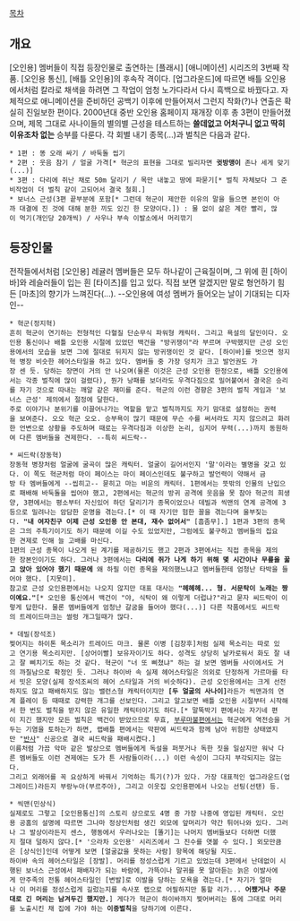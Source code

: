 [[목차]]

== 개요 ==

[오인용] 멤버들이 직접 등장인물로 출연하는 [플래시] [애니메이션] 시리즈의 3번째 작품. [오인용 통신], [배틀 오인용]의 후속작 격이다. [업그라운드]에 따르면 배틀 오인용에서처럼 칼라로 채색을 하려면 그 작업이 엄청 노가다라서 다시 흑백으로 바꿨다고. 자체적으로 애니메이션을 준비하던 공백기 이후에 만들어져서 그런지 작화(?)나 연출은 확실히 진일보한 편이다.
2000년대 중반 오인용 홈페이지 재개장 이후 총 3편이 만들어졌으며, 제목 그대로 사나이들의 별의별 근성을 테스트하는 '''쓸데없고 어처구니 없고 딱히 이유조차 없는''' 승부를 다룬다. 각 회별 내기 종목(...)과 벌칙은 다음과 같다.
 * 1편 : 똥 오래 싸기 / 바둑돌 씹기
 * 2편 : 웃음 참기 / 얼굴 가격[* 혁군의 표현을 그대로 빌리자면 '''귓방맹이''' 존나 세게 맞기(...)]
 * 3편 : 다리에 쥐난 채로 50m 달리기 / 목만 내놓고 땅에 파묻기[* 벌칙 자체보다 그 준비작업이 더 벌칙 같이 고되어서 결국 철회.]
 * 보너스 근성(3편 끝부분에 포함[* 그런데 혁군이 제안한 이유의 말을 들으면 본인이 아까 대결에 진 것에 대해 분한 끼도 있긴 한 모양이다.]) : 물 없이 삶은 계란 빨리, 많이 먹기(개인당 20개씩) / 사우나 부속 이발소에서 머리깎기

== 등장인물 ==

전작들에서처럼 [오인용] 레귤러 멤버들은 모두 하나같이 근육질이며, 그 위에 흰 [하이바]와 레슬러들이 입는 흰 [타이츠]를 입고 있다. 직접 보면 알겠지만 말로 형언하기 힘든 [마초]의 향기가 느껴진다(...). --오인용에 여성 멤버가 들어오는 날이 기대되는 디자인--

 * 혁군(정지혁)
 흔히 혁군이 연기하는 전형적인 다혈질 단순무식 파워형 캐릭터. 그리고 욕설의 달인이다. 오인용 통신이나 배틀 오인용 시절에 있었던 백건을 "방귀쟁이"라 부르며 구박했지만 근성 오인용에서의 모습을 보면 그에 절대로 뒤지지 않는 방귀쟁이인 것 같다. [하이바]를 벗으면 정지혁 병장 비슷한 헤어스타일을 하고 있다. 멤버들 중 가장 덩치가 크고 발언권도 가장 센 듯. 당하는 장면이 거의 안 나오며(물론 이것은 근성 오인용 한정으로, 배틀 오인용에서는 각종 벌칙에 많이 걸렸다), 뭔가 낭패를 보더라도 우격다짐으로 밀어붙여서 결국은 승리를 자기 것으로 따내는 깨알 같은 재미를 준다. 혁군의 이런 경향은 3편의 벌칙 게임과 '보너스 근성' 제의에서 절정에 달한다.
 주로 이야기나 분위기를 이끌어나가는 역할을 맡고 벌칙까지도 자기 맘대로 설정하는 권력을 보여준다. 오오 혁군 오오. 승부욕이 많기 때문에 무슨 수를 써서라도 지지 않으려고 화려한 언변으로 상황을 주도하며 때로는 우격다짐과 이상한 논리, 심지어 무력(...)까지 동원하여 다른 멤버들을 견제한다. --특히 씨드락-- 

 * 씨드락(장동혁)
 장동혁 병장처럼 얼굴에 굴곡이 많은 캐릭터. 얼굴이 길어서인지 '말'이라는 별명을 갖고 있다. 이 쪽도 혁군처럼 마이 페이스는 마이 페이스인데도 불구하고 발언력이 약해서 금방 타 멤버들에게 --씹히고-- 묻히고 마는 비운의 캐릭터. 1편에서는 뜻밖의 인물의 난입으로 패배해 바둑돌을 씹어야 했고, 2편에서는 혁군의 방귀 공격에 웃음을 못 참아 혁군의 희생양, 3편에서는 평소부터 자신있어 하던 달리기가 종목이었으나 데빌과 씩맨의 연계 공격에 3등으로 밀려나는 암담한 운명을 겪는다.[* 이 때 자기만 험한 꼴을 겪는다며 울부짖는다. '''"내 여자친구 이제 근성 오인용 안 본대, 재수 없어서"''' [흠좀무].] 1편과 3편의 종목은 그의 주특기이기도 하기 때문에 이길 수도 있었지만, 그럼에도 불구하고 멤버들의 집요한 견제로 인해 늘 고배를 마신다. 
 1편의 근성 종목이 나오게 된 계기를 제공하기도 했고 2편과 3편에서는 직접 종목을 제의한 장본인이기도 하다. 그러나 3편에서는 '''다리에 쥐가 나게 하기 위해 몇 시간이나 무릎을 꿇고 앉아 있어야 했기 때문에''' 왜 하필 이런 종목을 제의했느냐고 멤버들한테 엄청난 타박을 들어야 했다. [지못미]. 
 참고로 근성 오인용편에서는 나오지 않지만 대표 대사는 '''"헤헤헤... 형. 서문탁이 노래는 짱이예요."'''[* 오인용 통신에서 백건이 "야, 식탁이 왜 이렇게 더럽냐?"라고 묻자 씨드락이 이렇게 답한다. 물론 멤버들에게 엄청난 갈굼을 들어야 했다(...)] 다른 작품에서도 씨드락의 트레이드마크는 썰렁 개그일때가 많다. 

 * 데빌(장석조)
 찢어지는 하이톤 목소리가 트레이드 마크. 물론 이병 [김창후]처럼 실제 목소리는 따로 있고 연기용 목소리지만. [상어이빨] 보유자이기도 하다. 성격도 상당히 날카로워서 화도 잘 내고 잘 삐치기도 하는 것 같다. 혁군이 "너 또 삐쳤냐" 하는 걸 보면 멤버들 사이에서도 거의 까칠남으로 확정인 듯. 그러나 하이바 속 실제 헤어스타일은 의외로 단정하게 가르마를 타서 빗은 모양(실제 장석조씨의 헤어 스타일과 거의 비슷하다). 근성 오인용에서는 크게 선전하지도 않고 패배하지도 않는 밸런스형 캐릭터이지만 '''[두 얼굴의 사나이]'''라든가 씩맨과의 연계 플레이 등 때때로 강력한 개그를 선보인다. 그리고 알고보면 배틀 오인용 시절부터 시작해서 한 번도 벌칙을 받지 않은 유일한 캐릭터이기도 하다.[* 말뚝박기 편에서는 자기네 편이 지긴 했지만 모든 벌칙은 백건이 받았으므로 무효, [[부루마불]]편에서는 혁군에게 역전승을 거두는 기염을 토하는가 하면, 랩배틀 편에서는 막판에 씨드락과 함께 남아 위험한 상태였지만 "[[반사]]" 신공으로 결국 씨드락을 패배시켰다.] 
 이름처럼 가끔 악마 같은 발상으로 멤버들에게 독설을 퍼붓거나 독한 짓을 일삼지만 워낙 다른 멤버들도 이런 견제에는 도가 튼 사람들이라(...) 이런 속성이 그다지 부각되지는 않는다. 
 그리고 외래어를 꼭 요상하게 바꿔서 기억하는 특기(?)가 있다. 가장 대표적인 업그라운드(업그레이드)라든지 부랑누아(부르주아), 그리고 이웃집 오인용편에서 나오는 선팅(선탠) 등. 

 * 씩맨(민상식)
 실제로도 그렇고 [오인용통신]의 스토리 상으로도 4명 중 가장 나중에 영입된 캐릭터. 오인용 공홈의 설명에 따르면 그나마 정상인처럼 생긴 외모에 앞머리가 약간 튀어나와 있다. 그러나 그 발상이라든지 센스, 행동에서 우러나오는 [똘기]는 나머지 멤버들보다 더하면 더했지 절대 덜하지 않다.[* '으라차 오인용' 시리즈에서 그 진수를 엿볼 수 있다.] 외모만큼은 [상식인]인데 어떻게 보면 [얼굴값을 못하는 사람] 항목에 해당될 지도.
 하이바 속의 헤어스타일은 [장발]. 머리를 정성스럽게 기르고 있었는데 3편에서 난데없이 시행된 보너스 근성에서 패배자가 되는 바람에, 가뜩이나 말귀를 못 알아듣는 늙은 이발사에게 만주족의 전통 헤어스타일인 [변발]로 이발을 당하는 모욕을 겪는다.[* 자기가 얼마나 이 머리를 정성스럽게 길렀는지를 속사포 랩으로 어필하지만 통할 리가... '''어쨌거나 주문대로 긴 머리는 남겨두긴 했지만.'''] 게다가 혁군이 하이바까지 찢어버리는 통에 그대로 머리를 노출시킨 채 집에 가야 하는 '''이중벌칙'''을 당하기에 이른다.
